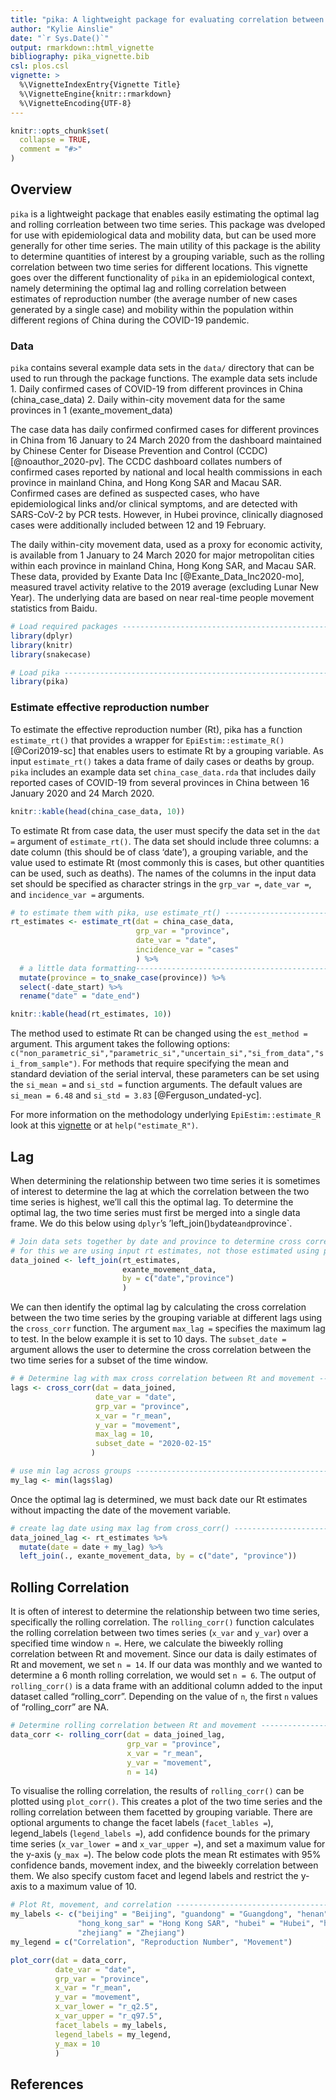 ```yaml
---
title: "pika: A lightweight package for evaluating correlation between time series"
author: "Kylie Ainslie"
date: "`r Sys.Date()`"
output: rmarkdown::html_vignette
bibliography: pika_vignette.bib
csl: plos.csl
vignette: >
  %\VignetteIndexEntry{Vignette Title}
  %\VignetteEngine{knitr::rmarkdown}
  %\VignetteEncoding{UTF-8}
---
```


```r
knitr::opts_chunk$set(
  collapse = TRUE,
  comment = "#>"
)
```

## Overview
`pika` is a lightweight package that enables easily estimating the optimal lag and rolling corrleation between two time series. This package was dveloped for use with epidemiological data and mobility data, but can be used more generally for other time series. The main utility of this package is the ability to determine quantities of interest by a grouping variable, such as the rolling correlation between two time series for different locations. This vignette goes over the different functionality of `pika` in an epidemiological context, namely determining the optimal lag and rolling correlation between estimates of reproduction number (the average number of new cases generated by a single case) and mobility within the population within different regions of China during the COVID-19 pandemic.

### Data
`pika` contains several example data sets in the `data/` directory that can be used to run through the package functions. The example data sets include
1. Daily confirmed cases of COVID-19 from different provinces in China (china_case_data)
2. Daily within-city movement data for the same  provinces in 1 (exante_movement_data)

The case data has daily confirmed confirmed cases for different provinces in China from 16 January to 24 March 2020 from the dashboard maintained by Chinese Center for Disease Prevention and Control (CCDC) [@noauthor_2020-pv]. The CCDC dashboard collates numbers of confirmed cases reported by national and local health commissions in each province in mainland China, and Hong Kong SAR and Macau SAR. Confirmed cases are defined as suspected cases, who have epidemiological links and/or clinical symptoms, and are detected with SARS-CoV-2 by PCR tests. However, in Hubei province, clinically diagnosed cases were additionally included between 12 and 19 February.

The daily within-city movement data, used as a proxy for economic activity, is available from 1 January to 24 March 2020 for major metropolitan cities within each province in mainland China, Hong Kong SAR, and Macau SAR. These data, provided by Exante Data Inc [@Exante_Data_Inc2020-mo], measured travel activity relative to the 2019 average (excluding Lunar New Year). The underlying data are based on near real-time people movement statistics from Baidu.

```r
# Load required packages ----------------------------------------------------------------
library(dplyr)
library(knitr)
library(snakecase)

# Load pika -----------------------------------------------------------------------------
library(pika)

```

### Estimate effective reproduction number
To estimate the effective reproduction number (Rt), pika has a function `estimate_rt()` that provides a wrapper for `EpiEstim::estimate_R()` [@Cori2019-sc] that enables users to estimate Rt by a grouping variable. As input `estimate_rt()` takes a data frame of daily cases or deaths by group. `pika` includes an example data set `china_case_data.rda` that includes daily reported cases of COVID-19 from several provinces in China between 16 January 2020 and 24 March 2020.
```r
knitr::kable(head(china_case_data, 10))
```

To estimate Rt from case data, the user must specify the data set in the `dat = ` argument of `estimate_rt()`. The data set should include three columns: a date column (this should be of class 'date'), a grouping variable, and the value used to estimate Rt (most commonly this is cases, but other quantities can be used, such as deaths). The names of the columns in the input data set should be specified as character strings in the `grp_var = `, `date_var = `, and `incidence_var = ` arguments. 

```r
# to estimate them with pika, use estimate_rt() ------------------------------------------
rt_estimates <- estimate_rt(dat = china_case_data,
                            grp_var = "province",
                            date_var = "date",
                            incidence_var = "cases"
                            ) %>%
  # a little data formatting--------------------------------------------------------------
  mutate(province = to_snake_case(province)) %>%
  select(-date_start) %>%
  rename("date" = "date_end")
```

```r
knitr::kable(head(rt_estimates, 10))
```

The method used to estimate Rt can be changed using the `est_method = ` argument. This argument takes the following options: `c("non_parametric_si","parametric_si","uncertain_si","si_from_data","si_from_sample")`. For methods that require specifying the mean and standard deviation of the serial interval, these parameters can be set using the `si_mean = ` and `si_std = ` function arguments. The default values are `si_mean = 6.48` and `si_std = 3.83` [@Ferguson_undated-yc].

For more information on the methodology underlying `EpiEstim::estimate_R` look at this [vignette](https://cran.r-project.org/web/packages/EpiEstim/vignettes/demo.html) or at `help("estimate_R")`.

## Lag
When determining the relationship between two time series it is sometimes of interest to determine the lag at which the correlation between the two time series is highest, we'll call this the optimal lag. To determine the optimal lag, the two time series must first be merged into a single data frame. We do this below using `dplyr`'s 'left_join()` by `date` and `province`.
```r
# Join data sets together by date and province to determine cross correlation -----------
# for this we are using input rt estimates, not those estimated using pika::estimate_rt()
data_joined <- left_join(rt_estimates,
                         exante_movement_data,
                         by = c("date","province")
                         )
```


We can then identify the optimal lag by calculating the cross correlation between the two time series by the grouping variable at different lags using the `cross_corr` function. The argument `max_lag = ` specifies the maximum lag to test. In the below example it is set to 10 days. The `subset_date = ` argument allows the user to determine the cross correlation between the two time series for a subset of the time window.
```r
# # Determine lag with max cross correlation between Rt and movement ----------------------
lags <- cross_corr(dat = data_joined,
                   date_var = "date",
                   grp_var = "province",
                   x_var = "r_mean",
                   y_var = "movement",
                   max_lag = 10,
                   subset_date = "2020-02-15"
                  )

# use min lag across groups -------------------------------------------------------------
my_lag <- min(lags$lag)

```

Once the optimal lag is determined, we must back date our Rt estimates without impacting the date of the movement variable.
```r
# create lag date using max lag from cross_corr() ---------------------------------------
data_joined_lag <- rt_estimates %>%
  mutate(date = date + my_lag) %>%
  left_join(., exante_movement_data, by = c("date", "province"))
```

## Rolling Correlation
It is often of interest to determine the relationship between two time series, specifically the rolling correlation. The `rolling_corr()` function calculates the rolling correlation between two times series (`x_var` and `y_var`) over a specified time window `n = `. Here, we calculate the biweekly rolling correlation between Rt and movement. Since our data is daily estimates of Rt and movement, we set `n = 14`. If our data was monthly and we wanted to determine a 6 month rolling correlation, we would set `n = 6`. The output of `rolling_corr()` is a data frame with an additional column added to the input dataset called "rolling_corr". Depending on the value of `n`, the first `n` values of "rolling_corr" are NA.
```r
# Determine rolling correlation between Rt and movement ---------------------------------
data_corr <- rolling_corr(dat = data_joined_lag,
                          grp_var = "province",
                          x_var = "r_mean",
                          y_var = "movement",
                          n = 14)
```

To visualise the rolling correlation, the results of `rolling_corr()` can be plotted using `plot_corr()`. This creates a plot of the two time series and the rolling correlation between them facetted by grouping variable. There are optional arguments to change the facet labels (`facet_lables = `), legend_labels (`legend_labels = `), add confidence bounds for the primary time series (`x_var_lower = ` and `x_var_upper = `), and set a maximum value for the y-axis (`y_max = `). The below code plots the mean Rt estimates with 95% confidence bands, movement index, and the biweekly correlation between them. We also specify custom facet and legend labels and restrict the y-axis to a maximum value of 10.

```r
# Plot Rt, movement, and correlation ----------------------------------------------------
my_labels <- c("beijing" = "Beijing", "guandong" = "Guangdong", "henan" = "Henan",
               "hong_kong_sar" = "Hong Kong SAR", "hubei" = "Hubei", "hunan" = "Hunan",
               "zhejiang" = "Zhejiang")
my_legend = c("Correlation", "Reproduction Number", "Movement")

plot_corr(dat = data_corr,
          date_var = "date",
          grp_var = "province",
          x_var = "r_mean",
          y_var = "movement",
          x_var_lower = "r_q2.5",
          x_var_upper = "r_q97.5",
          facet_labels = my_labels,
          legend_labels = my_legend,
          y_max = 10
          )
```


## References

